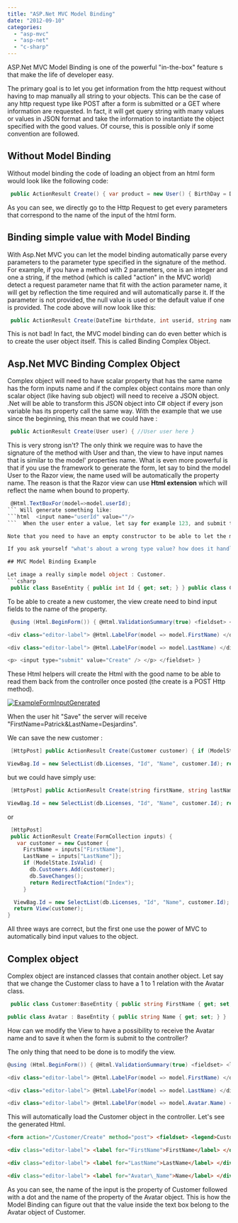 ```yaml
---
title: "ASP.Net MVC Model Binding"
date: "2012-09-10"
categories: 
  - "asp-mvc"
  - "asp-net"
  - "c-sharp"
---
```


ASP.Net MVC Model Binding is one of the powerful "in-the-box" feature s that make the life of developer easy.

The primary goal is to let you get information from the http request without having to map manually all string to your objects. This can be the case of any http request type like POST after a form is submitted or a GET where information are requested. In fact, it will get query string with many values or values in JSON format and take the information to instantiate the object specified with the good values. Of course, this is possible only if some convention are followed.

## Without Model Binding

Without model binding the code of loading an object from an html form would look like the following code:


```csharp
 public ActionResult Create() { var product = new User() { BirthDay = DateTime.Parse(Request["birthdate"]), UserId= Int32.Parse(Request["userid"]), Name = Request["name"] }; } 
```

As you can see, we directly go to the Http Request to get every parameters that correspond to the name of the input of the html form.

## Binding simple value with Model Binding

With Asp.Net MVC you can let the model binding automatically parse every parameters to the parameter type specified in the signature of the method. For example, if you have a method with 2 parameters, one is an integer and one a string, if the method (which is called "action" in the MVC world) detect a request parameter name that fit with the action parameter name, it will get by reflection the time required and will automatically parse it. If the parameter is not provided, the null value is used or the default value if one is provided. The code above will now look like this:


```csharp
 public ActionResult Create(DateTime birthdate, int userid, string name) { var product = new User() { BirthDay = birthdate, UserId= userid, Name = name }; } 
```

This is not bad! In fact, the MVC model binding can do even better which is to create the user object itself. This is called Binding Complex Object.

## Asp.Net MVC Binding Complex Object

Complex object will need to have scalar property that has the same name has the form inputs name and if the complex object contains more than only scalar object (like having sub object) will need to receive a JSON object. .Net will be able to transform this JSON object into C# object if every json variable has its property call the same way. With the example that we use since the beginning, this mean that we could have :


```csharp
 public ActionResult Create(User user) { //User user here } 
```

This is very strong isn't? The only think we require was to have the signature of the method with User and than, the view to have input names that is similar to the model' properties name. What is even more powerful is that if you use the framework to generate the form, let say to bind the model User to the Razor view, the name used will be automatically the property name. The reason is that the Razor view can use **Html extension** which will reflect the name when bound to property.


```csharp
 @Html.TextBoxFor(model=>model.userId); 
``` Will generate something like: 
```html  <input name="userId" value=""/> 
```  When the user enter a value, let say for example 123, and submit the form, this will put in the http request, inside the http post data in the http header the value. The format look like this: "userId=123". If you have many parameters, every will be seperated with the symbol an ampersand (&). Asp.net MVC will receive the information and will check the type of the parameter that is a User and check for all public property to find match. In our example, it will find the property userId. Since it's an integer time, it will try to parse and convert the string.

Note that you need to have an empty constructor to be able to let the model binding being able to instantiate the object.

If you ask yourself "what's about a wrong type value? how does it handle error?" Don't worry, you can check if the model binding had error. You can see this in a previous [post](http://patrickdesjardins.com/blog/how-to-validate-model-object-with-asp-net-mvc-correctly "How to validate model object with Asp.Net MVC correctly?").

## MVC Model Binding Example

Let image a really simple model object : Customer. 
```csharp
 public class BaseEntity { public int Id { get; set; } } public class Customer:BaseEntity { public string FirstName { get; set; } public string LastName { get; set; } } 
```

To be able to create a new customer, the view create need to bind input fields to the name of the property.


```csharp
 @using (Html.BeginForm()) { @Html.ValidationSummary(true) <fieldset> <legend>Customer</legend>

<div class="editor-label"> @Html.LabelFor(model => model.FirstName) </div> <div class="editor-field"> @Html.EditorFor(model => model.FirstName) @Html.ValidationMessageFor(model => model.FirstName) </div>

<div class="editor-label"> @Html.LabelFor(model => model.LastName) </div> <div class="editor-field"> @Html.EditorFor(model => model.LastName) @Html.ValidationMessageFor(model => model.LastName) </div>

<p> <input type="submit" value="Create" /> </p> </fieldset> } 
```

These Html helpers will create the Html with the good name to be able to read them back from the controller once posted (the create is a POST Http method).

[![](http://patrickdesjardins.com/blog/wp-content/uploads/2012/08/ExampleFormInputGenerated-400x284.png "ExampleFormInputGenerated")](http://patrickdesjardins.com/blog/?attachment_id=1375)

When the user hit "Save" the server will receive "FirstName=Patrick&LastName=Desjardins".

We can save the new customer :


```csharp
 [HttpPost] public ActionResult Create(Customer customer) { if (ModelState.IsValid) { db.Customers.Add(customer); db.SaveChanges(); return RedirectToAction("Index"); }

ViewBag.Id = new SelectList(db.Licenses, "Id", "Name", customer.Id); return View(customer); } 
```

but we could have simply use: 
```csharp
 [HttpPost] public ActionResult Create(string firstName, string lastName) { var customer = new Customer { FirstName = firstName, LastName = lastName }; if (ModelState.IsValid) { db.Customers.Add(customer); db.SaveChanges(); return RedirectToAction("Index"); }

ViewBag.Id = new SelectList(db.Licenses, "Id", "Name", customer.Id); return View(customer); } 
```

or


```csharp
 [HttpPost] 
 public ActionResult Create(FormCollection inputs) { 
   var customer = new Customer { 
     FirstName = inputs["FirstName"], 
     LastName = inputs["LastName"]}; 
     if (ModelState.IsValid) { 
       db.Customers.Add(customer); 
       db.SaveChanges(); 
       return RedirectToAction("Index"); 
     }

  ViewBag.Id = new SelectList(db.Licenses, "Id", "Name", customer.Id); 
  return View(customer); 
} 
```

All three ways are correct, but the first one use the power of MVC to automatically bind input values to the object.

## Complex object

Complex object are instanced classes that contain another object. Let say that we change the Customer class to have a 1 to 1 relation with the Avatar class.


```csharp
 public class Customer:BaseEntity { public string FirstName { get; set; } public string LastName { get; set; } public Avatar Avatar { get; set; } }

public class Avatar : BaseEntity { public string Name { get; set; } } 
```

How can we modify the View to have a possibility to receive the Avatar name and to save it when the form is submit to the controller?

The only thing that need to be done is to modify the view.

```csharp
@using (Html.BeginForm()) { @Html.ValidationSummary(true) <fieldset> <legend>Customer</legend>

<div class="editor-label"> @Html.LabelFor(model => model.FirstName) </div> <div class="editor-field"> @Html.EditorFor(model => model.FirstName) @Html.ValidationMessageFor(model => model.FirstName) </div>

<div class="editor-label"> @Html.LabelFor(model => model.LastName) </div> <div class="editor-field"> @Html.EditorFor(model => model.LastName) @Html.ValidationMessageFor(model => model.LastName) </div>

<div class="editor-label"> @Html.LabelFor(model => model.Avatar.Name) </div> <div class="editor-field"> @Html.EditorFor(model => model.Avatar.Name) @Html.ValidationMessageFor(model => model.Avatar.Name) </div> <p> <input type="submit" value="Create" /> </p> </fieldset> } 
```

This will automatically load the Customer object in the controller. Let's see the generated Html.

```html
<form action="/Customer/Create" method="post"> <fieldset> <legend>Customer</legend>

<div class="editor-label"> <label for="FirstName">FirstName</label> </div> <div class="editor-field"> <input class="text-box single-line" id="FirstName" name="FirstName" type="text" value="" /> <span class="field-validation-valid" data-valmsg-for="FirstName" data-valmsg-replace="true"></span> </div>

<div class="editor-label"> <label for="LastName">LastName</label> </div> <div class="editor-field"> <input class="text-box single-line" id="LastName" name="LastName" type="text" value="" /> <span class="field-validation-valid" data-valmsg-for="LastName" data-valmsg-replace="true"></span> </div>

<div class="editor-label"> <label for="Avatar\_Name">Name</label> </div> <div class="editor-field"> <input class="text-box single-line" id="Avatar\_Name" name="Avatar.Name" type="text" value="" /> <span class="field-validation-valid" data-valmsg-for="Avatar.Name" data-valmsg-replace="true"></span> </div> <p> <input type="submit" value="Create" /> </p> </fieldset> </form> 
``` 

As you can see, the name of the input is the property of Customer followed with a dot and the name of the property of the Avatar object. This is how the Model Binding can figure out that the value inside the text box belong to the Avatar object of Customer.
